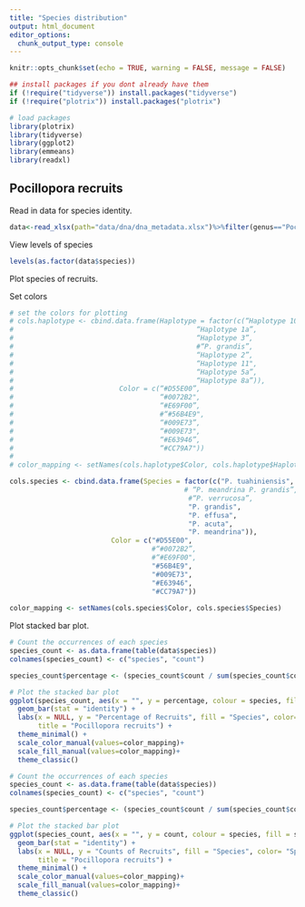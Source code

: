 ```yaml
---
title: "Species distribution"
output: html_document
editor_options: 
  chunk_output_type: console
---
```


```r
knitr::opts_chunk$set(echo = TRUE, warning = FALSE, message = FALSE)

## install packages if you dont already have them
if (!require("tidyverse")) install.packages("tidyverse")
if (!require("plotrix")) install.packages("plotrix")

# load packages
library(plotrix)
library(tidyverse)
library(ggplot2)
library(emmeans)
library(readxl)

```

## Pocillopora recruits 

Read in data for species identity. 

```r
data<-read_xlsx(path="data/dna/dna_metadata.xlsx")%>%filter(genus=="Pocillopora")%>%filter(lifestage=="Recruit")
```

View levels of species 
```r
levels(as.factor(data$species))
```

Plot species of recruits.  

Set colors 
```r
# set the colors for plotting
# cols.haplotype <- cbind.data.frame(Haplotype = factor(c(“Haplotype 10”,
#                                             “Haplotype 1a”,
#                                             “Haplotype 3”,
#                                             #“P. grandis”,
#                                             “Haplotype 2”,
#                                             “Haplotype 11",
#                                             “Haplotype 5a”,
#                                             “Haplotype 8a”)),
#                          Color = c(“#D55E00”,
#                                    “#0072B2",
#                                    “#E69F00”,
#                                    #“#56B4E9",
#                                    “#009E73”,
#                                    “#009E73",
#                                    “#E63946”,
#                                    “#CC79A7"))
#
# color_mapping <- setNames(cols.haplotype$Color, cols.haplotype$Haplotype)

cols.species <- cbind.data.frame(Species = factor(c("P. tuahiniensis",
                                           # “P. meandrina P. grandis”,
                                            #“P. verrucosa”,
                                            "P. grandis",
                                            "P. effusa",
                                            "P. acuta",
                                            "P. meandrina")),
                         Color = c("#D55E00",
                                   #“#0072B2”,
                                   #“#E69F00",
                                   "#56B4E9",
                                   "#009E73",
                                   "#E63946",
                                   "#CC79A7"))
                                   
color_mapping <- setNames(cols.species$Color, cols.species$Species)
```

Plot stacked bar plot. 

```r
# Count the occurrences of each species
species_count <- as.data.frame(table(data$species))
colnames(species_count) <- c("species", "count")

species_count$percentage <- (species_count$count / sum(species_count$count)) * 100

# Plot the stacked bar plot
ggplot(species_count, aes(x = "", y = percentage, colour = species, fill = species)) +
  geom_bar(stat = "identity") +
  labs(x = NULL, y = "Percentage of Recruits", fill = "Species", color= "Species", 
       title = "Pocillopora recruits") +
  theme_minimal() +
  scale_color_manual(values=color_mapping)+
  scale_fill_manual(values=color_mapping)+
  theme_classic()
```

```r
# Count the occurrences of each species
species_count <- as.data.frame(table(data$species))
colnames(species_count) <- c("species", "count")

species_count$percentage <- (species_count$count / sum(species_count$count)) * 100

# Plot the stacked bar plot
ggplot(species_count, aes(x = "", y = count, colour = species, fill = species)) +
  geom_bar(stat = "identity") +
  labs(x = NULL, y = "Counts of Recruits", fill = "Species", color= "Species", 
       title = "Pocillopora recruits") +
  theme_minimal() +
  scale_color_manual(values=color_mapping)+
  scale_fill_manual(values=color_mapping)+
  theme_classic()
```




